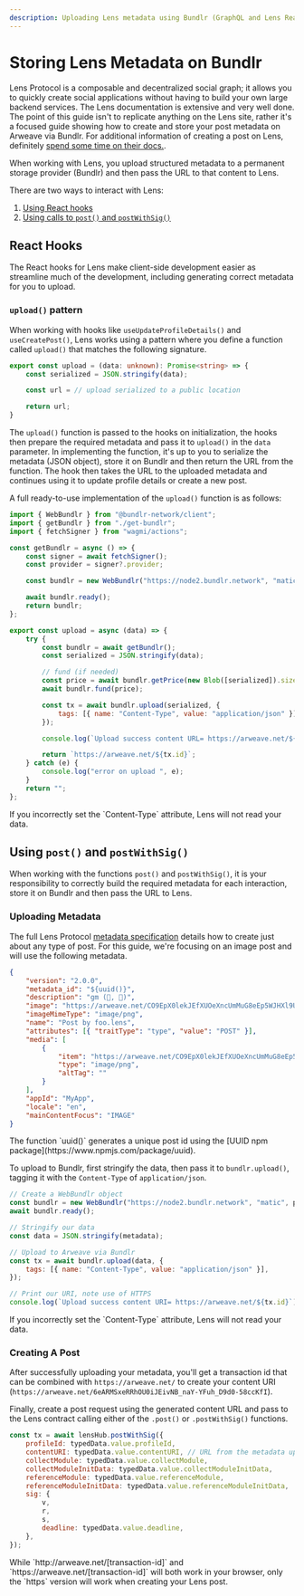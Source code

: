 ```yaml
---
description: Uploading Lens metadata using Bundlr (GraphQL and Lens React Hooks)
---
```



# Storing Lens Metadata on Bundlr

Lens Protocol is a composable and decentralized social graph; it allows you to quickly create social applications without having to build your own large backend services. The Lens documentation is extensive and very well done. The point of this guide isn't to replicate anything on the Lens site, rather it's a focused guide showing how to create and store your post metadata on Arweave via Bundlr. For additional information of creating a post on Lens, definitely [spend some time on their docs.](https://docs.lens.xyz/docs/create-post-typed-data).

When working with Lens, you upload structured metadata to a permanent storage provider (Bundlr) and then pass the URL to that content to Lens.

There are two ways to interact with Lens:

1. [Using React hooks](https://docs.lens.xyz/docs/sdk-react-intro)
2. [Using calls to `post()` and `postWithSig()`](https://docs.lens.xyz/docs/introduction)

## React Hooks

The React hooks for Lens make client-side development easier as streamline much of the development, including generating correct metadata for you to upload.

### `upload()` pattern

When working with hooks like `useUpdateProfileDetails()` and `useCreatePost()`, Lens works using a pattern where you define a function called `upload()` that matches the following signature.

```ts
export const upload = (data: unknown): Promise<string> => {
    const serialized = JSON.stringify(data);

    const url = // upload serialized to a public location

    return url;
}
```

The `upload()` function is passed to the hooks on initialization, the hooks then prepare the required metadata and pass it to `upload()` in the `data` parameter. In implementing the function, it's up to you to serialize the metadata (JSON object), store it on Bundlr and then return the URL from the function. The hook then takes the URL to the uploaded metadata and continues using it to update profile details or create a new post.

A full ready-to-use implementation of the `upload()` function is as follows:

```js
import { WebBundlr } from "@bundlr-network/client";
import { getBundlr } from "./get-bundlr";
import { fetchSigner } from "wagmi/actions";

const getBundlr = async () => {
	const signer = await fetchSigner();
	const provider = signer?.provider;

	const bundlr = new WebBundlr("https://node2.bundlr.network", "matic", provider);

	await bundlr.ready();
	return bundlr;
};

export const upload = async (data) => {
	try {
		const bundlr = await getBundlr();
		const serialized = JSON.stringify(data);

		// fund (if needed)
		const price = await bundlr.getPrice(new Blob([serialized]).size);
		await bundlr.fund(price);

		const tx = await bundlr.upload(serialized, {
			tags: [{ name: "Content-Type", value: "application/json" }],
		});

		console.log(`Upload success content URL= https://arweave.net/${tx.id}`);

		return `https://arweave.net/${tx.id}`;
	} catch (e) {
		console.log("error on upload ", e);
	}
	return "";
};
```

<Callout type="warning" emoji="⚠️">
	If you incorrectly set the `Content-Type` attribute, Lens will not read your data.
</Callout>

## Using `post()` and `postWithSig()`

When working with the functions `post()` and `postWithSig()`, it is your responsibility to correctly build the required metadata for each interaction, store it on Bundlr and then pass the URL to Lens.

### Uploading Metadata

The full Lens Protocol [metadata specification](https://docs.lens.xyz/docs/metadata-standards) details how to create just about any type of post. For this guide, we're focusing on an image post and will use the following metadata.

```json
{
	"version": "2.0.0",
	"metadata_id": "${uuid()}",
	"description": "gm (🌿, 🌿)",
	"image": "https://arweave.net/CO9EpX0lekJEfXUOeXncUmMuG8eEp5WJHXl9U9yZUYA",
	"imageMimeType": "image/png",
	"name": "Post by foo.lens",
	"attributes": [{ "traitType": "type", "value": "POST" }],
	"media": [
		{
			"item": "https://arweave.net/CO9EpX0lekJEfXUOeXncUmMuG8eEp5WJHXl9U9yZUYA",
			"type": "image/png",
			"altTag": ""
		}
	],
	"appId": "MyApp",
	"locale": "en",
	"mainContentFocus": "IMAGE"
}
```

<Callout type="info" emoji="ℹ️">
	The function `uuid()` generates a unique post id using the [UUID npm package](https://www.npmjs.com/package/uuid).
</Callout>

To upload to Bundlr, first stringify the data, then pass it to `bundlr.upload()`, tagging it with the `Content-Type` of `application/json`.

```js
// Create a WebBundlr object
const bundlr = new WebBundlr("https://node2.bundlr.network", "matic", provider);
await bundlr.ready();

// Stringify our data
const data = JSON.stringify(metadata);

// Upload to Arweave via Bundlr
const tx = await bundlr.upload(data, {
	tags: [{ name: "Content-Type", value: "application/json" }],
});

// Print our URI, note use of HTTPS
console.log(`Upload success content URI= https://arweave.net/${tx.id}`);
```

<Callout type="warning" emoji="⚠️">
	If you incorrectly set the `Content-Type` attribute, Lens will not read your data.
</Callout>

### Creating A Post

After successfully uploading your metadata, you'll get a transaction id that can be combined with `https://arweave.net/` to create your content URI (`https://arweave.net/6eARMSxeRRhOU0iJEivNB_naY-YFuh_D9d0-58ccKfI`).

Finally, create a post request using the generated content URL and pass to the Lens contract calling either of the `.post()` or `.postWithSig()` functions.

```js
const tx = await lensHub.postWithSig({
	profileId: typedData.value.profileId,
	contentURI: typedData.value.contentURI, // URL from the metadata uploaded above
	collectModule: typedData.value.collectModule,
	collectModuleInitData: typedData.value.collectModuleInitData,
	referenceModule: typedData.value.referenceModule,
	referenceModuleInitData: typedData.value.referenceModuleInitData,
	sig: {
		v,
		r,
		s,
		deadline: typedData.value.deadline,
	},
});
```

<Callout type="warning" emoji="⚠️">
	While `http://arweave.net/[transaction-id]` and `https://arweave.net/[transaction-id]` will both work in your
	browser, only the `https` version will work when creating your Lens post.
</Callout>
